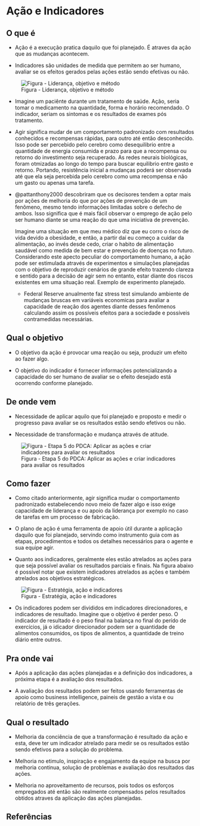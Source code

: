 # Ação e Indicadores

## O que é {.unnumbered}

-   Ação é a execução pratica daquilo que foi planejado. É atraves da ação que as mudanças acontecem.

-   Indicadores são unidades de medida que permitem ao ser humano, avaliar se os efeitos gerados pelas ações estão sendo efetivas ou não.

![Figura - Liderança, objetivo e método](images\action_indicator.png)

-   Imagine um paciênte durante um tratamento de saúde. Ação, seria tomar o medicamento na quantidade, forma e horário recomendado. O indicador, seriam os sintomas e os resultados de exames pós tratamento.

-   Agir significa mudar de um comportamento padronizado com resultados conhecidos e recompensas rápidas, para outro até então desconhecido. Isso pode ser percebido pelo cerebro como desequilibrio entre a quantidade de energia consumida e prazo para que a recompensa ou retorno do investimento seja recuperado. As redes neurais biológicas, foram otmizadas ao longo do tempo para buscar equilibrio entre gasto e retorno. Portando, resistência inicial a mudanças poderá ser observada até que ela seja percebida pelo cerebro como uma recompensa e não um gasto ou apenas uma tarefa.

-   @pattanthony2000 descobriram que os decisores tendem a optar mais por ações de melhoria do que por ações de prevenção de um fenômeno, mesmo tendo informações limitadas sobre o defecho de ambos. Isso significa que é mais fácil observar o emprego de ação pelo ser humano diante se uma reação do que uma iniciativa de prevenção.

    Imagine uma situação em que meu médico diz que eu corro o risco de vida devido a obesidade, e então, a partir daí eu começo a cuidar da alimentação, ao invés desde cedo, criar o habito de alimentação saudável como medida de bem estar e prevenção de doenças no futuro. Considerando este apecto peculiar do comportamento humano, a ação pode ser estimulada através de experimentos e simulações planejadas com o objetivo de reproduzir cenários de grande efeito trazendo clareza e sentido para a decisão de agir sem no entanto, estar diante dos riscos existentes em uma situação real. Exemplo de experimento planejado.

    -   Federal Reserve anualmente faz stress test simulando ambiente de mudanças bruscas em variáveis economicas para avaliar a capacidade de reação dos agentes diante desses fenômenos calculando assim os possíveis efeitos para a sociedade e possíveis contramedidas necessárias.

## Qual o objetivo {.unnumbered}

-   O objetivo da ação é provocar uma reação ou seja, produzir um efeito ao fazer algo.

-   O objetivo do indicador é fornecer informações potencializando a capacidade do ser humano de avaliar se o efeito desejado está ocorrendo conforme planejado.

## De onde vem {.unnumbered}

-   Necessidade de aplicar aquilo que foi planejado e proposto e medir o progresso pava avaliar se os resultados estão sendo efetivos ou não.

-   Necessidade de transformação e mudança através de atitude.

![Figura - Etapa 5 do PDCA: Aplicar as ações e criar indicadores para avaliar os resultados](images/step_5.png)

## Como fazer {.unnumbered}

-   Como citado anteriormente, agir significa mudar o comportamento padronizado estabelecendo novo meio de fazer algo e isso exige capacidade de liderança e ou apoio da liderança por exemplo no caso de tarefas em um processo de fabricação.

-   O plano de ação é uma ferramenta de apoio útil durante a aplicação daquilo que foi planejado, servindo como instrumento guia com as etapas, procedimentos e todos os detalhes necessários para o agente e sua equipe agir.

-   Quanto aos indicadores, geralmente eles estão atrelados as ações para que seja possível avaliar os resultados parciais e finais. Na figura abaixo é possível notar que existem indicadores atrelados as ações e também atrelados aos objetivos estratégicos.

![Figura - Estratégia, ação e indicadores](images\indicators.png)

-   Os indicadores podem ser divididos em indicadores direcionadores, e indicadores de resultado. Imagine que o objetivo é perder peso. O indicador de resultado é o peso final na balança no final do perído de exercícios, já o idicador direcionador podem ser a quantidade de alimentos consumidos, os tipos de alimentos, a quantidade de treino diário entre outros.

## Pra onde vai {.unnumbered}

-   Após a aplicação das ações planejadas e a definição dos indicadores, a próxima etapa é a avaliação dos resultados.

-   A avaliação dos resultados podem ser feitos usando ferramentas de apoio como business intelligence, paineis de gestão a vista e ou relatório de três gerações.

## Qual o resultado {.unnumbered}

-   Melhoria da conciência de que a transformação é resultado da ação e esta, deve ter um indicador atrelado para medir se os resultados estão sendo efetivos para a solução do problema.

-   Melhoria no etimulo, inspiração e engajamento da equipe na busca por melhoria continua, solução de problemas e avaliação dos resultados das ações.

-   Melhoria no aproveitamento de recursos, pois todos os esforços empregados até então são realmente compensados pelos resultados obtidos atraves da aplicação das ações planejadas.

## Referências {.unnumbered}
